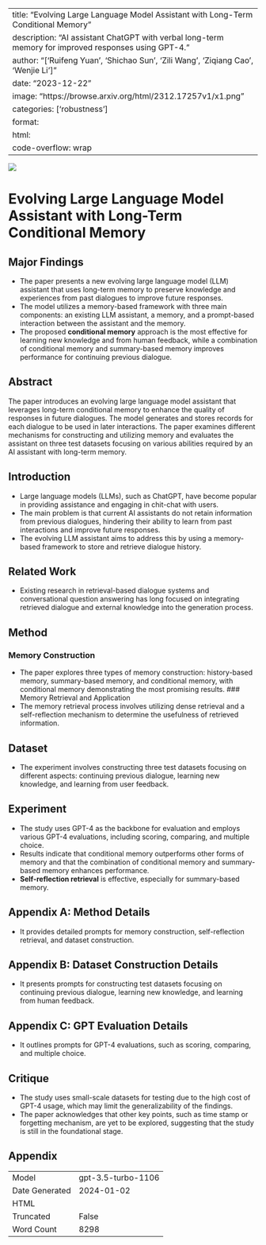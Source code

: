 
---
title: "Evolving Large Language Model Assistant with Long-Term Conditional Memory"
description: "AI assistant ChatGPT with verbal long-term memory for improved responses using GPT-4."
author: "['Ruifeng Yuan', 'Shichao Sun', 'Zili Wang', 'Ziqiang Cao', 'Wenjie Li']"
date: "2023-12-22"
image: "https://browse.arxiv.org/html/2312.17257v1/x1.png"
categories: ['robustness']
format:
  html:
    code-overflow: wrap
---

![](https://browse.arxiv.org/html/2312.17257v1/x1.png)

# Evolving Large Language Model Assistant with Long-Term Conditional Memory

## Major Findings
- The paper presents a new evolving large language model (LLM) assistant that uses long-term memory to preserve knowledge and experiences from past dialogues to improve future responses.
- The model utilizes a memory-based framework with three main components: an existing LLM assistant, a memory, and a prompt-based interaction between the assistant and the memory.
- The proposed **conditional memory** approach is the most effective for learning new knowledge and from human feedback, while a combination of conditional memory and summary-based memory improves performance for continuing previous dialogue.

## Abstract
The paper introduces an evolving large language model assistant that leverages long-term conditional memory to enhance the quality of responses in future dialogues. The model generates and stores records for each dialogue to be used in later interactions. The paper examines different mechanisms for constructing and utilizing memory and evaluates the assistant on three test datasets focusing on various abilities required by an AI assistant with long-term memory.

## Introduction
- Large language models (LLMs), such as ChatGPT, have become popular in providing assistance and engaging in chit-chat with users.
- The main problem is that current AI assistants do not retain information from previous dialogues, hindering their ability to learn from past interactions and improve future responses.
- The evolving LLM assistant aims to address this by using a memory-based framework to store and retrieve dialogue history.

## Related Work
- Existing research in retrieval-based dialogue systems and conversational question answering has long focused on integrating retrieved dialogue and external knowledge into the generation process.

## Method
### Memory Construction
- The paper explores three types of memory construction: history-based memory, summary-based memory, and conditional memory, with conditional memory demonstrating the most promising results.
### Memory Retrieval and Application
- The memory retrieval process involves utilizing dense retrieval and a self-reflection mechanism to determine the usefulness of retrieved information.

## Dataset
- The experiment involves constructing three test datasets focusing on different aspects: continuing previous dialogue, learning new knowledge, and learning from user feedback.

## Experiment
- The study uses GPT-4 as the backbone for evaluation and employs various GPT-4 evaluations, including scoring, comparing, and multiple choice.
- Results indicate that conditional memory outperforms other forms of memory and that the combination of conditional memory and summary-based memory enhances performance.
- **Self-reflection retrieval** is effective, especially for summary-based memory.

## Appendix A: Method Details
- It provides detailed prompts for memory construction, self-reflection retrieval, and dataset construction.

## Appendix B: Dataset Construction Details
- It presents prompts for constructing test datasets focusing on continuing previous dialogue, learning new knowledge, and learning from human feedback.

## Appendix C: GPT Evaluation Details
- It outlines prompts for GPT-4 evaluations, such as scoring, comparing, and multiple choice.

## Critique
- The study uses small-scale datasets for testing due to the high cost of GPT-4 usage, which may limit the generalizability of the findings.
- The paper acknowledges that other key points, such as time stamp or forgetting mechanism, are yet to be explored, suggesting that the study is still in the foundational stage.

## Appendix

|          |          |
|----------|----------|
| Model     | gpt-3.5-turbo-1106       |
| Date Generated     | 2024-01-02       |
| HTML     |        |
| Truncated       | False       |
| Word Count       | 8298       |